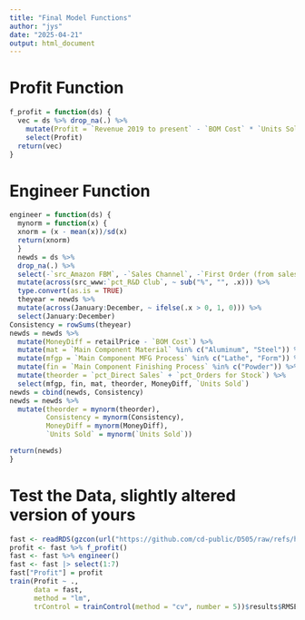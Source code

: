 ```yaml
---
title: "Final Model Functions"
author: "jys"
date: "2025-04-21"
output: html_document
---
```



# Profit Function

```r
f_profit = function(ds) {
  vec = ds %>% drop_na(.) %>%
    mutate(Profit = `Revenue 2019 to present` - `BOM Cost` * `Units Sold`) %>%
    select(Profit)
  return(vec)
}
```

# Engineer Function

```r
engineer = function(ds) {
  mynorm = function(x) {
  xnorm = (x - mean(x))/sd(x)
  return(xnorm)
  }
  newds = ds %>%
  drop_na(.) %>%
  select(-`src_Amazon FBM`, -`Sales Channel`, -`First Order (from sales data)`) %>%
  mutate(across(src_www:`pct_R&D Club`, ~ sub("%", "", .x))) %>%
  type.convert(as.is = TRUE)
  theyear = newds %>%
  mutate(across(January:December, ~ ifelse(.x > 0, 1, 0))) %>%
  select(January:December)
Consistency = rowSums(theyear)
newds = newds %>%
  mutate(MoneyDiff = retailPrice - `BOM Cost`) %>%
  mutate(mat = `Main Component Material` %in% c("Aluminum", "Steel")) %>%
  mutate(mfgp = `Main Component MFG Process` %in% c("Lathe", "Form")) %>%
  mutate(fin = `Main Component Finishing Process` %in% c("Powder")) %>%
  mutate(theorder = `pct_Direct Sales` + `pct_Orders for Stock`) %>%
  select(mfgp, fin, mat, theorder, MoneyDiff, `Units Sold`) 
newds = cbind(newds, Consistency)
newds = newds %>%
  mutate(theorder = mynorm(theorder),
         Consistency = mynorm(Consistency), 
         MoneyDiff = mynorm(MoneyDiff),
         `Units Sold` = mynorm(`Units Sold`))

return(newds)  
}
```

# Test the Data, slightly altered version of yours

```r
fast <- readRDS(gzcon(url("https://github.com/cd-public/D505/raw/refs/heads/master/dat/craven_train.rds"))) # change this url to the holdout dataset
profit <- fast %>% f_profit()
fast <- fast %>% engineer()
fast <- fast |> select(1:7) 
fast["Profit"] = profit
train(Profit ~ .,
      data = fast, 
      method = "lm",
      trControl = trainControl(method = "cv", number = 5))$results$RMSE
```




